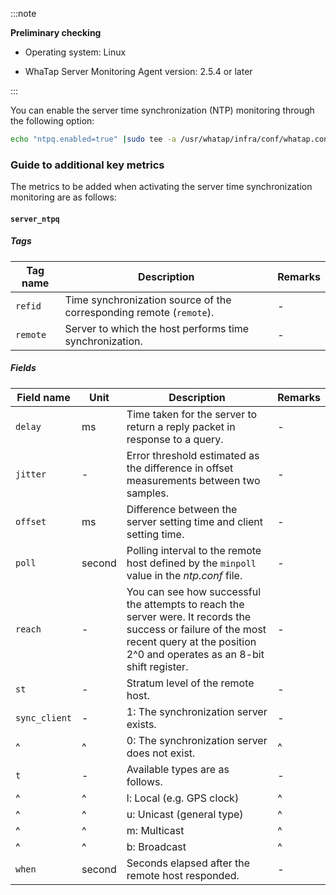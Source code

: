 :::note 

**Preliminary checking**

- Operating system: Linux 

- WhaTap Server Monitoring Agent version: 2.5.4 or later

:::

You can enable the server time synchronization (NTP) monitoring through the following option: 

```bash
echo "ntpq.enabled=true" |sudo tee -a /usr/whatap/infra/conf/whatap.conf
```

### Guide to additional key metrics

The metrics to be added when activating the server time synchronization monitoring are as follows: 

#### `server_ntpq`

##### Tags

| Tag name | Description                                                         | Remarks |
| -------- | ------------------------------------------------------------------- | ------- |
| `refid`  | Time synchronization source of the corresponding remote (`remote`). | -       |
| `remote` | Server to which the host performs time synchronization.             | -       |

##### Fields

| Field name    | Unit   | Description                                                                                                                                                                               | Remarks |
| ------------- | ------ | ----------------------------------------------------------------------------------------------------------------------------------------------------------------------------------------- | ------- |
| `delay`       | ms     | Time taken for the server to return a reply packet in response to a query.                                                                                                                | -       |
| `jitter`      | -      | Error threshold estimated as the difference in offset measurements between two samples.                                                                                                   | -       |
| `offset`      | ms     | Difference between the server setting time and client setting time.                                                                                                                       | -       |
| `poll`        | second | Polling interval to the remote host defined by the `minpoll` value in the _ntp.conf_ file.                                                                                                | -       |
| `reach`       | -      | You can see how successful the attempts to reach the server were. It records the success or failure of the most recent query at the position 2^0 and operates as an 8-bit shift register. | -       |
| `st`          | -      | Stratum level of the remote host.                                                                                                                                                         | -       |
| `sync_client` | -      | 1: The synchronization server exists.                                                                                                                                                     | -       |
| ^             | ^      | 0: The synchronization server does not exist.                                                                                                                                             | ^       |
| `t`           | -      | Available types are as follows.                                                                                                                                                           | -       |
| ^             | ^      | l: Local (e.g. GPS clock)                                                                                                                                                                 | ^       |
| ^             | ^      | u: Unicast (general type)                                                                                                                                                                 | ^       |
| ^             | ^      | m: Multicast                                                                                                                                                                              | ^       |
| ^             | ^      | b: Broadcast                                                                                                                                                                              | ^       |
| `when`        | second | Seconds elapsed after the remote host responded.                                                                                                                                          | -       |
